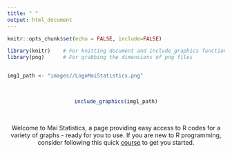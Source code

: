 ```yaml
---
title: " "
output: html_document
---
```




```r
knitr::opts_chunk$set(echo = FALSE, include=FALSE)
```


```r

library(knitr)    # For knitting document and include_graphics function
library(png)      # For grabbing the dimensions of png files


img1_path <- "images//LogoMaiStatistics.png"

```

<center>
\  
\ 


```r
include_graphics(img1_path)
```


\ 


Welcome to Mai Statistics, a page providing easy access to R codes for a variety of graphs - ready for you to use. If you are new to R programming, consider following this quick [course](Quick R Tutorial.html) to get you started.


</center>

